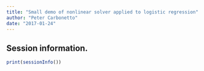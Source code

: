 ```yaml
---
title: "Small demo of nonlinear solver applied to logistic regression"
author: "Peter Carbonetto"
date: "2017-01-24"
---
```


## Session information.

```r
print(sessionInfo())
```
